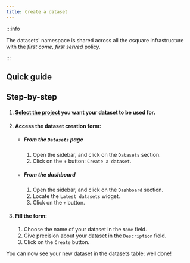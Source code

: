 ```yaml
---
title: Create a dataset
---
```



:::info

The datasets' namespace is shared across all the csquare infrastructure with the *first come, first served* policy.

:::

## Quick guide

<VideoPlayer src="https://cdn.csquare.run/docs/webm/create-a-dataset.webm"/>

## Step-by-step
1. #### [Select the project](../projects/select-a-project.mdx) you want your dataset to be used for.
2. #### Access the dataset creation form:
   - ##### From the `Datasets` page
      1. Open the sidebar, and click on the `Datasets` section.
      2. Click on the + button: `Create a dataset`.
   - ##### From the dashboard
      1. Open the sidebar, and click on the `Dashboard` section.
      2. Locate the `Latest datasets` widget.
      3. Click on the `+` button.
3. #### Fill the form:
   1. Choose the name of your dataset in the `Name` field.
   2. Give precision about your dataset in the `Description` field.
   3. Click on the `Create` button.

You can now see your new dataset in the datasets table: well done!
